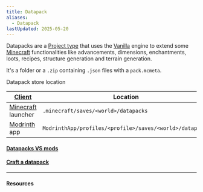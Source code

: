 ```yaml
---
title: Datapack
aliases:
  - Datapack
lastUpdated: 2025-05-20
---
```



Datapacks are a [Project type](/projecttype) that uses the [Vanilla](/vanilla) engine to extend some [Minecraft](/minecraft) functionalities like advancements, dimensions, enchantments, loots, recipes, structure generation and terrain generation.

It's a folder or a `.zip` containing `.json` files with a `pack.mcmeta`.

Datapack store location

| [Client](/client)                | Location                                                 |
| -------------------------------- | -------------------------------------------------------- |
| [Minecraft](/minecraft) launcher | `.minecraft/saves/<world>/datapacks`                     |
| [Modrinth](/modrinth) app        | `ModrinthApp/profiles/<profile>/saves/<world>/datapacks` |

#### [Datapacks VS mods](/datapackvsmod)

#### [Craft a datapack](/craftdatapack)

---

#### Resources

<Wiki path="w/Data_pack" />

<Yb src="https://www.youtube.com/embed/ac6V5-KT6Rg" />
<Yb src="https://www.youtube.com/embed/EBsEDkFpPlI" />
